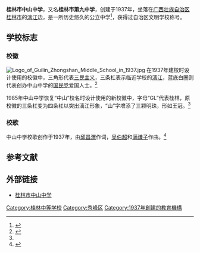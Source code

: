 {{expand|time=2014-11-10T11:11:39+00:00}}
{{Infobox School
| name = 桂林市中山中学
| other_name =
| motto = 整齐、活泼、刻苦、耐劳
| image = File:桂林市中山中学漓滨校区校门.jpg
| logo = File:Logo of Guilin Zhongshan Middle School.svg
| established = 1937年
| type = 公立中学
| principal = [[王荣林|王荣林]]
| staff = 148
| students = 2000
| area = 
| tel = {{tel|86|773|2826955}}
| address = {{flagicon|CHN}}[[中华人民共和国|中国]][[广西壮族自治区|广西]][[桂林市|桂林市]][[秀峰区|秀峰区]]漓滨路19号
| coordinates = {{coord|25.2796|110.2951|display=title,inline}}
| website = {{official URL}}
}}

'''桂林市中山中学'''，又名'''桂林市第九中学'''，创建于1937年，坐落在[[广西壮族自治区|广西壮族自治区]][[桂林市|桂林市]]的[[漓江|漓江]]边，是一所历史悠久的公立中学<ref>{{cite web|url=http://www.glzszx.net/plus/view.php?aid=113|title=桂林市中山中学简介|accessdate=2014-05-20|deadurl=yes|archiveurl=https://web.archive.org/web/20141110120217/http://www.glzszx.net/plus/view.php?aid=113|archivedate=2014-11-10}}</ref>，获得过自治区文明学校称号。

==学校标志==
===校徽===
[[File:Logo_of_Guilin_Zhongshan_Middle_School_in_1937.jpg|thumb]]
在1937年建校时设计使用的校徽中，三角形代表[[三民主义|三民主义]]，三条杠表示临近学校的[[漓江|漓江]]，蓝底白圈则代表创办中山中学的[[国民党|国民党]]爱国人士。<ref name=logo>{{cite web|url=http://www.glzszx.net/index.php?c=content&a=show&id=28|title=桂林市中山中学校徽-学校简介-学校概况-桂林中山中学|accessdate=2015-04-28|archive-date=2015-12-06|archive-url=https://web.archive.org/web/20151206155709/http://glzszx.net/index.php?c=content&a=show&id=28|dead-url=no}}</ref>

1985年中山中学恢复“中山”校名时设计使用的新校徽中，字母“GL”代表桂林，原校徽的三条杠变为四条杠以突出漓江形象，“山”字增添了三颗明珠，形如王冠。<ref name=logo />
===校歌===
{{wikisource|桂林市中山中学校歌}}
中山中学校歌创作于1937年，由[[邱昌渭|邱昌渭]]作词，[[吴伯超|吴伯超]]和[[满谦子|满谦子]]作曲。<ref>{{cite web|url=http://www.glzszx.net/index.php?c=content&a=show&id=27|title=中山校歌-学校简介-学校概况-桂林中山中学|accessdate=2015-04-28|archive-date=2015-12-06|archive-url=https://web.archive.org/web/20151206123015/http://glzszx.net/index.php?c=content&a=show&id=27|dead-url=no}}</ref>
{{external media|image1=[http://www.glzszx.net/uploadfiles/image/201504/2d5f7cf3e8f0ccd13e9469ec44bdf5db.jpg 校歌乐谱]}}
<!--校歌歌词及乐谱受版权保护-->

== 参考文献 ==
{{reflist}}

== 外部链接 ==

* [http://www.glzszx.net/ 桂林市中山中学] {{Wayback|url=http://www.glzszx.net/ |date=20141110120435 }}

[[Category:桂林中等学校|Category:桂林中等学校]]
[[Category:秀峰区|Category:秀峰区]]
[[Category:1937年創建的教育機構|Category:1937年創建的教育機構]]